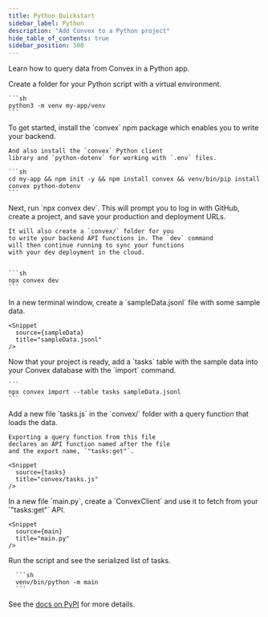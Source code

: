 ```yaml
---
title: Python Quickstart
sidebar_label: Python
description: "Add Convex to a Python project"
hide_table_of_contents: true
sidebar_position: 500
---
```



Learn how to query data from Convex in a Python app.

<StepByStep>
  <Step title="Create a Python script folder">
    Create a folder for your Python script
    with a virtual environment.

    ```sh
    python3 -m venv my-app/venv
    ```

  </Step>
  <Step title="Install the Convex client and server libraries">
    To get started, install the `convex` npm
    package which enables you to write your
    backend.

    And also install the `convex` Python client
    library and `python-dotenv` for working with `.env` files.

    ```sh
    cd my-app && npm init -y && npm install convex && venv/bin/pip install convex python-dotenv
    ```

  </Step>
  <Step title="Set up a Convex dev deployment">
    Next, run `npx convex dev`. This
    will prompt you to log in with GitHub,
    create a project, and save your production and deployment URLs.

    It will also create a `convex/` folder for you
    to write your backend API functions in. The `dev` command
    will then continue running to sync your functions
    with your dev deployment in the cloud.


    ```sh
    npx convex dev
    ```

  </Step>

  <Step title="Create sample data for your database">
    In a new terminal window, create a `sampleData.jsonl`
    file with some sample data.

    <Snippet
      source={sampleData}
      title="sampleData.jsonl"
    />

  </Step>

  <Step title="Add the sample data to your database">
    Now that your project is ready, add a `tasks` table
    with the sample data into your Convex database with
    the `import` command.

    ```
    npx convex import --table tasks sampleData.jsonl
    ```

  </Step>

  <Step title="Expose a database query">
    Add a new file `tasks.js` in the `convex/` folder
    with a query function that loads the data.

    Exporting a query function from this file
    declares an API function named after the file
    and the export name, `"tasks:get"`.

    <Snippet
      source={tasks}
      title="convex/tasks.js"
    />

  </Step>

  <Step title="Create a script to load data from Convex">
    In a new file `main.py`, create a `ConvexClient` and use it
    to fetch from your `"tasks:get"` API.
    
    <Snippet
      source={main}
      title="main.py"
    />

  </Step>

  <Step title="Run the script">
      Run the script 
      and see the serialized list of tasks.

      ```sh
      venv/bin/python -m main
      ```

  </Step>

</StepByStep>

See the [docs on PyPI](https://pypi.org/project/convex/) for more details.
